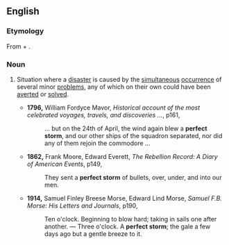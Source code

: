 ==English==

===Etymology===
From {{term|perfect}} + {{term|storm}}.

===Noun===
{{en-noun}}

# {{idiom}} Situation where a [[disaster]] is caused by the [[simultaneous]] [[occurrence]] of several minor [[problem]]s, any of which on their own could have been [[avert]]ed or [[solve]]d.
#* '''1796,''' William Fordyce Mavor, ''Historical account of the most celebrated voyages, travels, and discoveries ...'', p161,
#*:... but on the 24th of April, the wind again blew a '''perfect storm''', and our other ships of the squadron separated, nor did any of them rejoin the commodore ...
#* '''1862,''' Frank Moore, Edward Everett, ''The Rebellion Record: A Diary of American Events'', p149,
#*: They sent a '''perfect storm''' of bullets, over, under, and into our men.
#* '''1914,''' Samuel Finley Breese Morse, Edward Lind Morse, ''Samuel F.B. Morse: His Letters and Journals'', p190,
#*: Ten o'clock. Beginning to blow hard; taking in sails one after another. — Three o'clock. A '''perfect storm'''; the gale a few days ago but a gentle breeze to it.